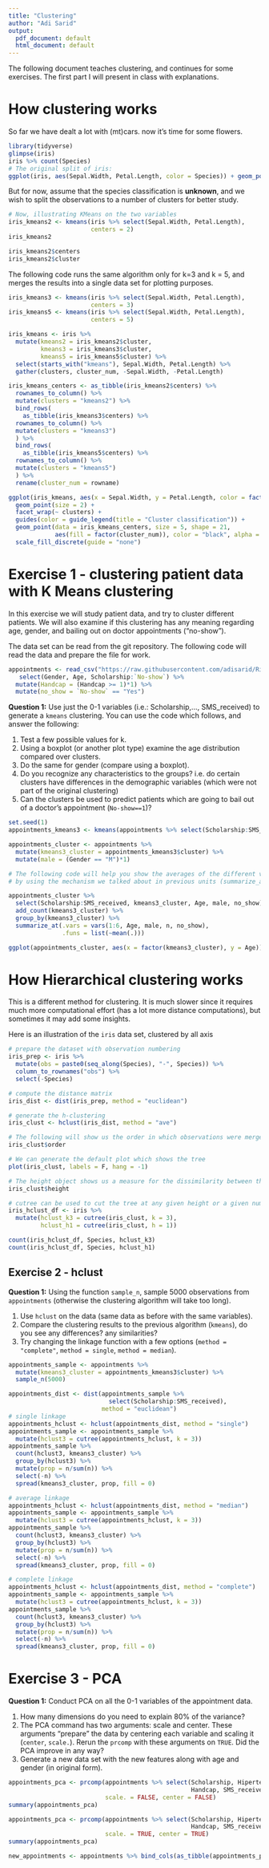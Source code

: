 ```yaml
---
title: "Clustering"
author: "Adi Sarid"
output:
  pdf_document: default
  html_document: default
---
```


The following document teaches clustering, and continues for some exercises. The first part I will present in class with explanations.

# How clustering works

So far we have dealt a lot with (mt)cars. now it's time for some flowers.
```r
library(tidyverse)
glimpse(iris)
iris %>% count(Species)
# The original split of iris:
ggplot(iris, aes(Sepal.Width, Petal.Length, color = Species)) + geom_point()
```

But for now, assume that the species classification is **unknown**, and we wish to split the observations to a number of clusters for better study.

```r
# Now, illustrating KMeans on the two variables
iris_kmeans2 <- kmeans(iris %>% select(Sepal.Width, Petal.Length),
                       centers = 2)
iris_kmeans2

iris_kmeans2$centers
iris_kmeans2$cluster
```

The following code runs the same algorithm only for k=3 and k = 5, and merges the results into a single data set for plotting purposes.

```r
iris_kmeans3 <- kmeans(iris %>% select(Sepal.Width, Petal.Length),
                       centers = 3)
iris_kmeans5 <- kmeans(iris %>% select(Sepal.Width, Petal.Length),
                       centers = 5)

iris_kmeans <- iris %>%
  mutate(kmeans2 = iris_kmeans2$cluster,
         kmeans3 = iris_kmeans3$cluster,
         kmeans5 = iris_kmeans5$cluster) %>%
  select(starts_with("kmeans"), Sepal.Width, Petal.Length) %>%
  gather(clusters, cluster_num, -Sepal.Width, -Petal.Length)

iris_kmeans_centers <- as_tibble(iris_kmeans2$centers) %>%
  rownames_to_column() %>%
  mutate(clusters = "kmeans2") %>%
  bind_rows(
    as_tibble(iris_kmeans3$centers) %>%
  rownames_to_column() %>%
  mutate(clusters = "kmeans3")
  ) %>%
  bind_rows(
    as_tibble(iris_kmeans5$centers) %>%
  rownames_to_column() %>%
  mutate(clusters = "kmeans5")
  ) %>%
  rename(cluster_num = rowname)

ggplot(iris_kmeans, aes(x = Sepal.Width, y = Petal.Length, color = factor(cluster_num))) +
  geom_point(size = 2) +
  facet_wrap(~ clusters) + 
  guides(color = guide_legend(title = "Cluster classification")) + 
  geom_point(data = iris_kmeans_centers, size = 5, shape = 21, 
             aes(fill = factor(cluster_num)), color = "black", alpha = 0.5) + 
  scale_fill_discrete(guide = "none")
```

# Exercise 1 - clustering patient data with K Means clustering

In this exercise we will study patient data, and try to cluster different patients. We will also examine if this clustering has any meaning regarding age, gender, and bailing out on doctor appointments ("no-show").

The data set can be read from the git repository. The following code will read the data and prepare the file for work.

```r
appointments <- read_csv("https://raw.githubusercontent.com/adisarid/Riskified_training/master/datasets/Medical_Appointments_No_Shows_KaggleV2-May-2016.csv") %>% 
   select(Gender, Age, Scholarship:`No-show`) %>% 
  mutate(Handcap = (Handcap >= 1)*1) %>% 
  mutate(no_show = `No-show` == "Yes")
```

**Question 1:** Use just the 0-1 variables (i.e.: Scholarship,..., SMS_received) to generate a `kmeans` clustering. You can use the code which follows, and answer the following:

   1. Test a few possible values for k.
   2. Using a boxplot (or another plot type) examine the age distribution compared over clusters.
   3. Do the same for gender (compare using a boxplot).
   4. Do you recognize any characteristics to the groups? i.e. do certain clusters have differences in the demographic variables (which were not part of the original clustering)
   5. Can the clusters be used to predict patients which are going to bail out of a doctor's appointment (`No-show==1`)?

```r
set.seed(1)
appointments_kmeans3 <- kmeans(appointments %>% select(Scholarship:SMS_received), centers = 3)

appointments_cluster <- appointments %>%
  mutate(kmeans3_cluster = appointments_kmeans3$cluster) %>%
  mutate(male = (Gender == "M")*1)

# The following code will help you show the averages of the different variables,
# by using the mechanism we talked about in previous units (summarize_at):

appointments_cluster %>%
  select(Scholarship:SMS_received, kmeans3_cluster, Age, male, no_show) %>%
  add_count(kmeans3_cluster) %>%
  group_by(kmeans3_cluster) %>%
  summarize_at(.vars = vars(1:6, Age, male, n, no_show), 
               .funs = list(~mean(.)))

ggplot(appointments_cluster, aes(x = factor(kmeans3_cluster), y = Age)) + geom_boxplot()
```

# How Hierarchical clustering works

This is a different method for clustering. It is much slower since it requires much more computational effort (has a lot more distance computations), but sometimes it may add some insights.

Here is an illustration of the `iris` data set, clustered by all axis

```r
# prepare the dataset with observation numbering
iris_prep <- iris %>% 
  mutate(obs = paste0(seq_along(Species), "-", Species)) %>%
  column_to_rownames("obs") %>%
  select(-Species)

# compute the distance matrix
iris_dist <- dist(iris_prep, method = "euclidean")

# generate the h-clustering
iris_clust <- hclust(iris_dist, method = "ave")

# The following will show us the order in which observations were merged:
iris_clust$order

# We can generate the default plot which shows the tree
plot(iris_clust, labels = F, hang = -1)

# The height object shows us a measure for the dissimilarity between the merged clusters
iris_clust$height

# cutree can be used to cut the tree at any given height or a given number of classes
iris_hclust_df <- iris %>% 
  mutate(hclust_k3 = cutree(iris_clust, k = 3),
         hclust_h1 = cutree(iris_clust, h = 1))

count(iris_hclust_df, Species, hclust_k3)
count(iris_hclust_df, Species, hclust_h1)

```

## Exercise 2 - hclust

**Question 1:** Using the function `sample_n`, sample 5000 observations from `appointments` (otherwise the clustering algorithm will take too long).

   1. Use `hclust` on the data (same data as before with the same variables). 
   2. Compare the clustering results to the previous algorithm (`kmeans`), do you see any differences? any similarities?
   3. Try changing the linkage function with a few options (`method = "complete"`, `method = single`, `method = median`).

```r
appointments_sample <- appointments %>%
  mutate(kmeans3_cluster = appointments_kmeans3$cluster) %>%
  sample_n(5000) 

appointments_dist <- dist(appointments_sample %>%
                            select(Scholarship:SMS_received),
                          method = "euclidean")
# single linkage
appointments_hclust <- hclust(appointments_dist, method = "single")
appointments_sample <- appointments_sample %>%
  mutate(hclust3 = cutree(appointments_hclust, k = 3))
appointments_sample %>%
  count(hclust3, kmeans3_cluster) %>%
  group_by(hclust3) %>%
  mutate(prop = n/sum(n)) %>%
  select(-n) %>%
  spread(kmeans3_cluster, prop, fill = 0)

# average linkage
appointments_hclust <- hclust(appointments_dist, method = "median")
appointments_sample <- appointments_sample %>%
  mutate(hclust3 = cutree(appointments_hclust, k = 3))
appointments_sample %>%
  count(hclust3, kmeans3_cluster) %>%
  group_by(hclust3) %>%
  mutate(prop = n/sum(n)) %>%
  select(-n) %>%
  spread(kmeans3_cluster, prop, fill = 0)

# complete linkage
appointments_hclust <- hclust(appointments_dist, method = "complete")
appointments_sample <- appointments_sample %>%
  mutate(hclust3 = cutree(appointments_hclust, k = 3))
appointments_sample %>%
  count(hclust3, kmeans3_cluster) %>%
  group_by(hclust3) %>%
  mutate(prop = n/sum(n)) %>%
  select(-n) %>%
  spread(kmeans3_cluster, prop, fill = 0)
```

# Exercise 3 - PCA

**Question 1:** Conduct PCA on all the 0-1 variables of the appointment data.

   1. How many dimensions do you need to explain $80\%$ of the variance?
   2. The PCA command has two arguments: scale and center. These arguments "prepare" the data by centering each variable and scaling it (`center`, `scale.`). Rerun the `prcomp` with these arguments on `TRUE`. Did the PCA improve in any way?
   2. Generate a new data set with the new features along with age and gender (in original form).

```r

appointments_pca <- prcomp(appointments %>% select(Scholarship, Hipertension, Diabetes, Alcoholism,
                                                   Handcap, SMS_received),
                           scale. = FALSE, center = FALSE)
summary(appointments_pca)

appointments_pca <- prcomp(appointments %>% select(Scholarship, Hipertension, Diabetes, Alcoholism,
                                                   Handcap, SMS_received),
                           scale. = TRUE, center = TRUE)
summary(appointments_pca)

new_appointments <- appointments %>% bind_cols(as_tibble(appointments_pca$x)) %>% head()
```
